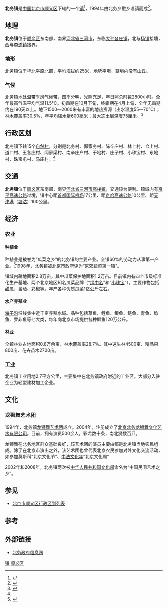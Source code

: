 {{中国乡级行政区
| 行政区全称 = 北务镇
| 景观照片文件名 =
| 景观照片描述 =
| 汉语拼音 = Beiwu Zhen
| 通用拼音 =
| 注音符號 =
| 其它标音类型1 =
| 其它标音1 =
| 其它标音类型2 =
| 其它标音2 =
| 其它语言类型1 =
| 其它语言地名1 =
| 其它语言类型2 =
| 其它语言地名2 =
| 总面积 = 32平方公里
| 户籍人口 = 10977人<ref name="#1">{{Cite web |url=http://www.xzqh.org/old/quhua/11bj/0113sy.htm |title=行政区划网 北京市顺义区 |accessdate=2011-01-26 |archive-date=2010-07-06 |archive-url=https://web.archive.org/web/20100706053103/http://www.xzqh.org/old/quhua/11bj/0113sy.htm |dead-url=no }}</ref>
| 户籍人口年份 = 2000年
| 常住人口 = 
| 常住人口年份 = 
| 人口密度 = 约350人/平方公里
| 行政区划 = 15
| 官方网站 = http://www.beiwu.cn/{{dead link|date=2017年11月 |bot=InternetArchiveBot |fix-attempted=yes }}
| 政府驻地 = 北务镇政府街
| 邮政编码 = 101300
| 毗邻行政区 = [[河北省|河北省]][[三河市|三河市]]、[[杨镇地区|杨镇]]、[[大孙各庄镇|大孙各庄镇]]、[[李遂镇|李遂镇]]
| 位置图文件名 = BeiwuWeizhiBj.jpg
| 位置图描述 = '''北务镇'''在[[北京市|北京市]]和[[顺义区|顺义区]]的位置
|11/01/13/108/000}}
'''北务镇'''是[[中华人民共和国|中国]][[北京市|北京市]][[顺义区|顺义区]]下辖的一个[[行政建制镇|镇]]<ref>{{PRC admin/ref sgc|{{PRC admin/parent|11/01/13/108/000}}}}</ref>，1994年由北务乡撤乡设镇而成<ref>{{cite journal|author=李丽珍; 吴为|title=调整部分乡镇行政区划|journal=北京年鉴|year=1995|issn=1002-3658|publisher=北京年鉴社|pages=126}}</ref>。

==地理==
'''北务镇'''位于[[顺义区|顺义区]]东南部，南界[[河北省|河北省]][[三河市|三河市]]，东临[[大孙各庄镇|大孙各庄镇]]，北与[[杨镇地区|杨镇]]接壤，西与[[李遂镇|李遂镇]]接界。
===地形===
北务镇位于华北平原北部，平均海拔约25米，地势平坦，辖境内没有山丘。
===气候===
北务镇地处温带季风气候带，四季分明，光照充足，年日照总时数2800小时。全年最高气温平均气温11.5℃。初霜期在10月下旬，终霜期在4月上旬，全年无霜期约在190天以上。地下1500—2000米有丰富的地热资源（出水温度55—70℃）；林木覆盖率30.5%，年平均降水量600毫米；最大冻土层深度75厘米。<ref>{{Cite web |url=http://www.bjshy.gov.cn/Item/30026.aspx |title=顺义网城 顺义区北务镇 |accessdate=2011-01-26 |archive-date=2011-11-02 |archive-url=https://web.archive.org/web/20111102012318/http://www.bjshy.gov.cn/Item/30026.aspx |dead-url=no }}</ref>
==行政区划==
北务镇下辖15个[[自然村|自然村]]，分别是北务村、郭家务村、陈辛庄村、林上村、仓上村、道口村、王各庄村、闫家渠村、南辛庄户村、于地村、庄子村、小珠宝村、东地村、珠宝屯村、马庄村。<ref name="#1"/>
==交通==
'''北务镇'''位于[[顺义区|顺义区]]东南部，南界[[河北省|河北省]][[三河市|三河市]][[高楼镇|高楼镇]]，交通较为便利。镇域内有[[京平高速公路|京平高速公路]]过境，镇中心距[[首都国际机场|首都国际机场]]17公里、距[[京哈高速公路|京哈高速公路]]10公里、距[[天津港|天津港]]（[[塘沽|塘沽]]）100公里。

==经济==
===农业===
====种植业====
种植业是被誉为“瓜菜之乡”的北务镇的主要产业。全镇60%的劳动力从事第一产业。<ref>{{Cite web |url=http://www.beiwu.cn/List.asp?Channelid=3&ForumId=12&forumclass=2 |title=北务政府信息网 京郊蔬菜第一镇 |accessdate=2011-01-26 |archive-date=2011-01-08 |archive-url=https://web.archive.org/web/20110108012850/http://www.beiwu.cn/List.asp?Channelid=3 |dead-url=yes }}</ref>1998年，北务镇被北京市政府评为“京郊蔬菜第一镇”。

镇域内耕地面积2.8万亩，其中瓜菜保护地面积1.2万亩。目前镇内有四个市级标准化生产基地、两个北京地区知名瓜菜品牌（“[[绿中名|绿中名]]”和“[[小珠宝|小珠宝]]”）。主要作物包括甜瓜、番茄、彩椒等。年产各种优质瓜菜1亿公斤左右。
====水产养殖业====
[[海子沟|海子沟]]沿线集中近千亩养殖水域。品种包括草鱼、鲤鱼、鲫鱼、鲢鱼、青鱼、鲶鱼、罗非鱼等七大类，每年向北京市场提供各种鲜鱼120万公斤。
====林业====
全镇林业占地面积0.8万余亩，林木覆盖率28.7%。其中速生林4500亩、精品果800亩、花卉苗木2700亩。
===工业===
北务镇工业用地2.7平方公里，主要集中在北务镇政府附近的工业区。大部分入驻企业为轻型建材加工企业。
==文化==
===龙狮舞艺术团===
1994年，北务镇[[龙狮舞艺术团|龙狮舞艺术团]]成立。2004年，注册成立了[[北京北务龙狮舞文化艺术有限公司|北京北务龙狮舞文化艺术有限公司]]。目前，拥有演员500余人，彩龙数十条，南北狮数百只。

龙狮舞在北务地区群众基础良好，该艺术团的演员主要由都是北务镇当地农民组成。除了在北京市演出之外，该艺术团也曾代表北京农民参加对外文化交流活动，如参加莫斯科“北京文化节”、[[中法文化年|中法文化年]]“北京文化周”

2002年和2008年，北务镇两次被[[中华人民共和国文化部|中华人民共和国文化部]]命名为“中国民间艺术之乡”。

== 参见 ==
*[[北京市顺义区行政区划列表|北京市顺义区行政区划列表]]
== 参考 ==
{{reflist}}
== 外部链接 ==
*[http://www.beiwu.cn/ 北务政府信息网]{{Wayback|url=http://www.beiwu.cn/ |date=20101226212443 }}

{{顺义区行政区划}}
[[Category:顺义区行政区划|镇]]
[[Category:北京市乡镇|顺义区]]